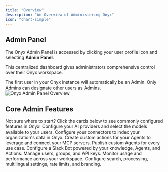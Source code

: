 ```yaml
---
title: "Overview"
description: "An Overview of Administering Onyx"
icon: "chart-simple"
---
```


## Admin Panel

The Onyx Admin Panel is accessed by clicking your user profile icon and selecting **Admin Panel**.

This centralized dashboard gives administrators comprehensive control over their Onyx workspace.

<Note>
  The first user in your Onyx instance will automatically be an Admin. Only Admins can designate other users as Admins.
</Note>

<img className="rounded-image" src="/assets/admin/admin_panel_overview.png" alt="Onyx Admin Panel Overview" />

## Core Admin Features

<Tip>
  Not sure where to start? Click the cards below to see commonly configured features in Onyx!
</Tip>

<Columns cols={2}>
  <Card title="AI Models" icon="plug" href="/admin/ai_models/overview">
    Configure your AI providers and select the models available to your users.
  </Card>

  <Card title="Connectors" icon="plug" href="/admin/connectors/overview">
    Configure your connectors to index your organization's data in Onyx.
  </Card>

  <Card title="Actions & MCP" icon="play" href="/admin/actions/overview">
    Create custom actions for your Agents to leverage and connect your MCP servers.
  </Card>

  <Card title="Agents" icon="robot" href="/admin/agents/overview">
    Publish custom Agents for every use case.
  </Card>

  <Card title="Onyx Slack Bot" icon="slack" href="/admin/getting_started/slack_bot_setup">
    Configure a Slack Bot powered by your knowledge, Agents, and Actions.
  </Card>

  <Card title="User Management" icon="users" href="/admin/user_management/users">
    Manage users, groups, and API keys.
  </Card>

  <Card title="Workspace Analytics" icon="chart-line" href="/admin/analytics/statistics">
    Monitor usage and performance across your workspace.
  </Card>

  <Card title="Advanced Configs" icon="gear" href="/admin/advanced_configs/search_configs">
    Configure search, processing, multilingual settings, rate limits, and branding.
  </Card>
</Columns>
